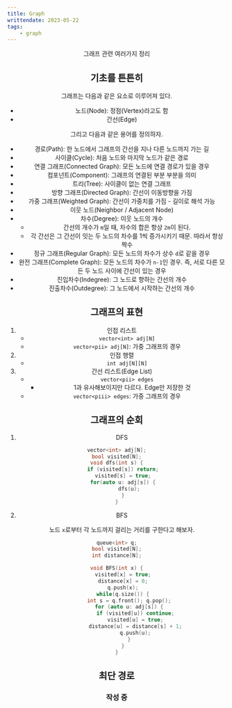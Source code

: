 ```yaml
---
title: Graph
writtendate: 2023-05-22
tags:
    - graph
---
```


<Header />

그래프 관련 여러가지 정리


## 기초를 튼튼히

그래프는 다음과 같은 요소로 이루어져 있다.

- 노드(Node): 정점(Vertex)라고도 함
- 간선(Edge)

그리고 다음과 같은 용어를 정의하자.

- 경로(Path): 한 노드에서 그래프의 간선을 지나 다른 노드까지 가는 길
- 사이클(Cycle): 처음 노드와 마지막 노드가 같은 경로
- 연결 그래프(Connected Graph): 모든 노드에 연결 경로가 있을 경우
- 컴포넌트(Component): 그래프의 연결된 부분 부분을 의미
- 트리(Tree): 사이클이 없는 연결 그래프
- 방향 그래프(Directed Graph): 간선이 이동방향을 가짐
- 가중 그래프(Weighted Graph): 간선이 가중치를 가짐 - 길이로 해석 가능
- 이웃 노드(Neighbor / Adjacent Node)
- 차수(Degree): 이웃 노드의 개수
    - 간선의 개수가 `m`일 때, 차수의 합은 항상 `2m`이 된다.
    - 각 간선은 그 간선이 잇는 두 노드의 차수를 1씩 증가시키기 때문. 따라서 항상 짝수
- 정규 그래프(Regular Graph): 모든 노드의 차수가 상수 `d`로 같을 경우
- 완전 그래프(Complete Graph): 모든 노드의 차수가 `n-1`인 경우. 즉, 서로 다른 모든 두 노드 사이에 간선이 있는 경우
- 진입차수(Indegree): 그 노드로 향하는 간선의 개수
- 진출차수(Outdegree): 그 노드에서 시작하는 간선의 개수

## 그래프의 표현

1. 인접 리스트
    - `vector<int> adj[N]`
    - `vector<pii> adj[N]`: 가중 그래프의 경우
2. 인접 행렬
    - `int adj[N][N]`
3. 간선 리스트(Edge List)
    - `vector<pii> edges`
        - 1과 유사해보이지만 다르다. Edge만 저장한 것
    - `vector<piii> edges`: 가중 그래프의 경우

## 그래프의 순회

1. DFS
```cpp
vector<int> adj[N];
bool visited[N];
void dfs(int s) {
    if (visited[s]) return;
    visited[s] = true;
    for(auto u: adj[s]) {
        dfs(u);
    }
}
```

2. BFS

    노드 `x`로부터 각 노드까지 걸리는 거리를 구한다고 해보자.
```cpp
queue<int> q;
bool visited[N];
int distance[N];

void BFS(int x) {
    visited[x] = true;
    distance[x] = 0;
    q.push(x);
    while(q.size()) {
        int s = q.front(); q.pop();
        for (auto u: adj[s]) {
            if (visited[u]) continue;
            visited[u] = true;
            distance[u] = distance[s] + 1;
            q.push(u);
        }
    }
}
```

## 최단 경로

### 작성 중

<TagList />
<Comment />
